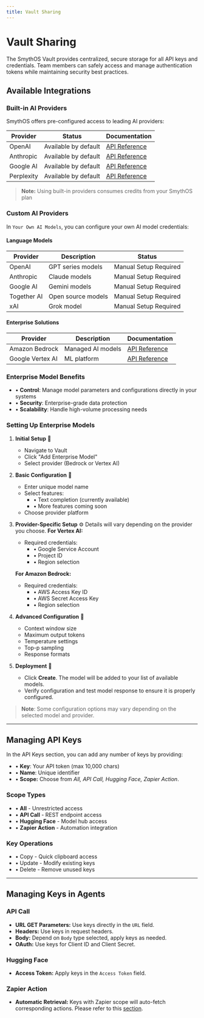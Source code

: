 ```yaml
---
title: Vault Sharing
---
```


# Vault Sharing

The SmythOS Vault provides centralized, secure storage for all API keys and credentials. Team members can safely access and manage authentication tokens while maintaining security best practices.

## Available Integrations

### Built-in AI Providers

SmythOS offers pre-configured access to leading AI providers:

| Provider | Status | Documentation |
|----------|---------|---------------|
| OpenAI | Available by default | [API Reference](https://platform.openai.com/) |
| Anthropic | Available by default | [API Reference](https://docs.anthropic.com/) |
| Google AI | Available by default | [API Reference](https://console.developers.google.com) |
| Perplexity | Available by default | [API Reference](https://docs.perplexity.ai/) |

> **Note:** Using built-in providers consumes credits from your SmythOS plan

### Custom AI Providers

In `Your Own AI Models`, you can configure your own AI model credentials:

#### Language Models

| Provider | Description | Status |
|----------|-------------|------------|
| OpenAI | GPT series models | Manual Setup Required |
| Anthropic | Claude models | Manual Setup Required |
| Google AI | Gemini models | Manual Setup Required |
| Together AI | Open source models | Manual Setup Required |
| xAI | Grok model | Manual Setup Required |

#### Enterprise Solutions

| Provider | Description | Documentation |
|----------|-------------|---------------|
| Amazon Bedrock | Managed AI models | [API Reference](https://aws.amazon.com/bedrock/) |
| Google Vertex AI | ML platform | [API Reference](https://cloud.google.com/vertex-ai/docs) |

### Enterprise Model Benefits
- • **Control**: Manage model parameters and configurations directly in your systems
- • **Security**: Enterprise-grade data protection
- • **Scalability**: Handle high-volume processing needs

### Setting Up Enterprise Models

1. **Initial Setup** 📌
   - Navigate to Vault
   - Click "Add Enterprise Model"
   - Select provider (Bedrock or Vertex AI)

2. **Basic Configuration** 📝
   - Enter unique model name
   - Select features:
     - • Text completion (currently available)
     - • More features coming soon
   - Choose provider platform

3. **Provider-Specific Setup** ⚙️
   Details will vary depending on the provider you choose.
   **For Vertex AI:**
   - Required credentials:
     - • Google Service Account
     - • Project ID
     - • Region selection

   **For Amazon Bedrock:**
   - Required credentials:
     - • AWS Access Key ID
     - • AWS Secret Access Key
     - • Region selection

4. **Advanced Configuration** 🎯
   - Context window size
   - Maximum output tokens
   - Temperature settings
   - Top-p sampling
   - Response formats

5. **Deployment** 🚀
   - Click **Create**. The model will be added to your list of available models.
   - Verify configuration and test model response to ensure it is properly configured.

> **Note**: Some configuration options may vary depending on the selected model and provider.

<Arcade src="https://demo.arcade.software/IW2DEAFY3PcEM8w2IYpF?embed&embed_mobile=tab&embed_desktop=inline&show_copy_link=true" title="Global Keys | SmythOS" />

--- 
## Managing API Keys
In the API Keys section, you can add any number of keys by providing:
   - • **Key**: Your API token (max 10,000 chars)
   - • **Name**: Unique identifier
   - • **Scope:** Choose from *All, API Call, Hugging Face, Zapier Action*.

### Scope Types
- • **All** - Unrestricted access
- • **API Call** - REST endpoint access
- • **Hugging Face** - Model hub access
- • **Zapier Action** - Automation integration

### Key Operations
- • Copy - Quick clipboard access
- • Update - Modify existing keys
- • Delete - Remove unused keys

<Arcade src="https://demo.arcade.software/EZp8e9I4OdnZST40yW38?embed&embed_mobile=tab&embed_desktop=inline&show_copy_link=true" title="Keys | SmythOS" />

---

## Managing Keys in Agents

### API Call

- **URL GET Parameters:** Use keys directly in the `URL` field.
- **Headers:** Use keys in request headers.
- **Body:** Depend on `Body` type selected, apply keys as needed.
- **OAuth:** Use keys for Client ID and Client Secret.

<Arcade src="https://demo.arcade.software/vAVBpnUpVv07JQHtEOiy?embed&embed_mobile=tab&embed_desktop=inline&show_copy_link=true" title="Vault - API Call | SmythOS" />


### Hugging Face

- **Access Token:** Apply keys in the `Access Token` field.

### Zapier Action
- **Automatic Retrieval:** Keys with Zapier scope will auto-fetch corresponding actions. Please refer to this [section](/docs/agent-studio/integrations/tools/zapier-integration).